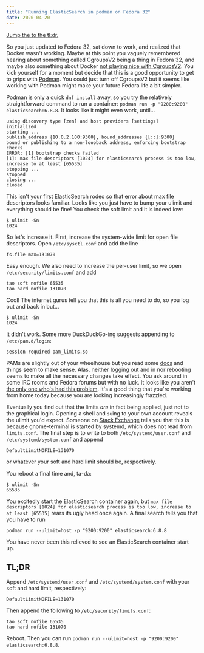```yaml
---
title: "Running ElasticSearch in podman on Fedora 32"
date: 2020-04-20
---
```


<a href="#tldr">Jump the to the tl;dr.</a>

So you just updated to Fedora 32, sat down to work, and realized that Docker wasn't working. Maybe at this point you vaguely remembered hearing about something called CgroupsV2 being a thing in Fedora 32, and maybe also something about Docker [not playing nice with CgroupsV2](https://github.com/docker/cli/issues/2104). You kick yourself for a moment but decide that this is a good opportunity to get to grips with [Podman](https://podman.io/). You could just turn off CgroupsV2 but it seems like working with Podman might make your future Fedora life a bit simpler.

Podman is only a quick `dnf install` away, so you try the relatively straightforward command to run a container: `podman run -p "9200:9200" elasticsearch:6.8.8`. It looks like it might even work, until...

```
using discovery type [zen] and host providers [settings]
initialized
starting ...
publish_address {10.0.2.100:9300}, bound_addresses {[::]:9300}
bound or publishing to a non-loopback address, enforcing bootstrap checks
ERROR: [1] bootstrap checks failed
[1]: max file descriptors [1024] for elasticsearch process is too low, increase to at least [65535]
stopping ...
stopped
closing ...
closed
```

This isn't your first ElasticSearch rodeo so that error about max file descriptors looks familiar. Looks like you just have to bump your ulimit and everything should be fine! You check the soft limit and it is indeed low:

```
$ ulimit -Sn
1024
```

So let's increase it. First, increase the system-wide limit for open file descriptors. Open `/etc/sysctl.conf` and add the line

```
fs.file-max=131070
```

Easy enough. We also need to increase the per-user limit, so we open `/etc/security/limits.conf` and add

```
tao soft nofile 65535
tao hard nofile 131070
```

Cool! The internet gurus tell you that this is all you need to do, so you log out and back in but...

```
$ ulimit -Sn
1024
```

It didn't work. Some more DuckDuckGo-ing suggests appending to `/etc/pam.d/login`:

```
session required pam_limits.so
```

PAMs are slightly out of your wheelhouse but you read some [docs](http://linux-pam.org/Linux-PAM-html/sag-pam_limits.html) and things seem to make sense. Alas, neither logging out and in nor rebooting seems to make all the necessary changes take effect. You ask around in some IRC rooms and Fedora forums but with no luck. It looks like you aren't [the only one who's had this problem](https://unix.stackexchange.com/questions/428107/how-to-increase-the-maximum-number-of-open-files-on-fedora). It's a good thing that you're working from home today because you are looking increasingly frazzled.

Eventually you find out that the limits _are_ in fact being applied, just not to the graphical login. Opening a shell and `su`ing to your own account reveals the ulimit you'd expect. Someone on [Stack Exchange](https://superuser.com/a/1200818/619546) tells you that this is because gnome-terminal is started by systemd, which does not read from `limits.conf`. The final step is to write to both `/etc/systemd/user.conf` and `/etc/systemd/system.conf` and append

```
DefaultLimitNOFILE=131070
```

or whatever your soft and hard limit should be, respectively.

You reboot a final time and, ta-da:

```
$ ulimit -Sn
65535
```

You excitedly start the ElasticSearch container again, but `max file descriptors [1024] for elasticsearch process is too low, increase to at least [65535]` rears its ugly head once again. A final search tells you that you have to run

```
podman run --ulimit=host -p "9200:9200" elasticsearch:6.8.8
```

You have never been this relieved to see an ElasticSearch container start up.

## TL;DR

Append `/etc/systemd/user.conf` and `/etc/systemd/system.conf` with your soft and hard limit, respectively:

```
DefaultLimitNOFILE=131070
```

Then append the following to `/etc/security/limits.conf`:

```
tao soft nofile 65535
tao hard nofile 131070
```

Reboot. Then you can run `podman run --ulimit=host -p "9200:9200" elasticsearch:6.8.8`.
